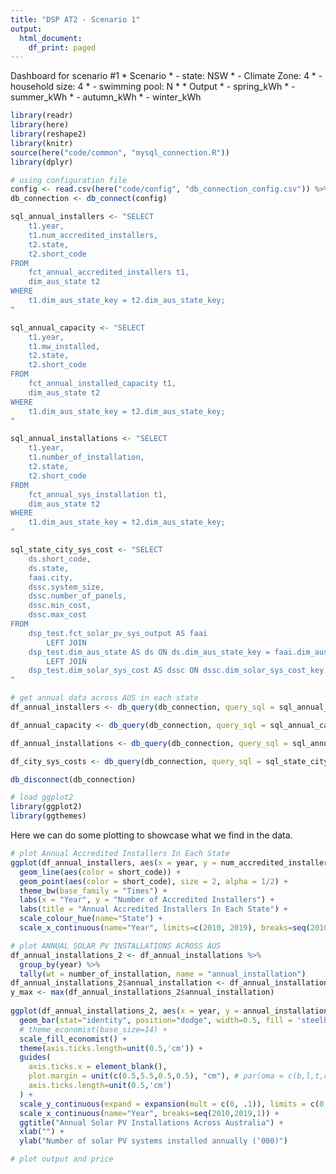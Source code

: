 ```yaml
---
title: "DSP AT2 - Scenario 1"
output:
  html_document:
    df_print: paged
---
```


Dashboard for scenario #1
 * Scenario
 * - state: NSW
 * - Climate Zone: 4
 * - household size: 4
 * - swimming pool: N
 * 
 * Output
 * - spring_kWh
 * - summer_kWh
 * - autumn_kWh
 * - winter_kWh

```r
library(readr)
library(here)
library(reshape2)
library(knitr)
source(here("code/common", "mysql_connection.R"))
library(dplyr)

# using configuration file
config <- read.csv(here("code/config", "db_connection_config.csv")) %>% filter(user_key == "rato_rds")
db_connection <- db_connect(config)

sql_annual_installers <- "SELECT 
    t1.year,
    t1.num_accredited_installers,
    t2.state,
    t2.short_code
FROM
    fct_annual_accredited_installers t1,
    dim_aus_state t2
WHERE
    t1.dim_aus_state_key = t2.dim_aus_state_key;
"

sql_annual_capacity <- "SELECT 
    t1.year,
    t1.mw_installed,
    t2.state,
    t2.short_code
FROM
    fct_annual_installed_capacity t1,
    dim_aus_state t2
WHERE
    t1.dim_aus_state_key = t2.dim_aus_state_key; 
"

sql_annual_installations <- "SELECT 
    t1.year,
    t1.number_of_installation,
    t2.state,
    t2.short_code
FROM
    fct_annual_sys_installation t1,
    dim_aus_state t2
WHERE
    t1.dim_aus_state_key = t2.dim_aus_state_key; 
"

sql_state_city_sys_cost <- "SELECT 
    ds.short_code,
    ds.state,
    faai.city,
    dssc.system_size,
    dssc.number_of_panels,
    dssc.min_cost,
    dssc.max_cost
FROM
    dsp_test.fct_solar_pv_sys_output AS faai
        LEFT JOIN
    dsp_test.dim_aus_state AS ds ON ds.dim_aus_state_key = faai.dim_aus_state_key
        LEFT JOIN
    dsp_test.dim_solar_sys_cost AS dssc ON dssc.dim_solar_sys_cost_key = faai.dim_solar_sys_cost_key
"

# get annual data across AUS in each state
df_annual_installers <- db_query(db_connection, query_sql = sql_annual_installers)

df_annual_capacity <- db_query(db_connection, query_sql = sql_annual_capacity)

df_annual_installations <- db_query(db_connection, query_sql = sql_annual_installations)

df_city_sys_costs <- db_query(db_connection, query_sql = sql_state_city_sys_cost)

db_disconnect(db_connection)
```

```r
# load ggplot2
library(ggplot2)
library(ggthemes)
```

Here we can do some plotting to showcase what we find in the data.
```r
# plot Annual Accredited Installers In Each State
ggplot(df_annual_installers, aes(x = year, y = num_accredited_installers, group = short_code)) +
  geom_line(aes(color = short_code)) +
  geom_point(aes(color = short_code), size = 2, alpha = 1/2) +
  theme_bw(base_family = "Times") +
  labs(x = "Year", y = "Number of Accredited Installers") +
  labs(title = "Annual Accredited Installers In Each State") + 
  scale_colour_hue(name="State") + 
  scale_x_continuous(name="Year", limits=c(2010, 2019), breaks=seq(2010,2019,1))
```

```r
# plot ANNUAL SOLAR PV INSTALLATIONS ACROSS AUS
df_annual_installations_2 <- df_annual_installations %>% 
  group_by(year) %>%
  tally(wt = number_of_installation, name = "annual_installation")
df_annual_installations_2$annual_installation <- df_annual_installations_2$annual_installation / 100
y_max <- max(df_annual_installations_2$annual_installation)
  
ggplot(df_annual_installations_2, aes(x = year, y = annual_installation)) +
  geom_bar(stat="identity", position="dodge", width=0.5, fill = 'steelblue') +
  # theme_economist(base_size=14) +
  scale_fill_economist() +
  theme(axis.ticks.length=unit(0.5,'cm')) +
  guides(
    axis.ticks.x = element_blank(),
    plot.margin = unit(c(0.5,5.5,0.5,0.5), "cm"), # par(oma = c(b,l,t,r))
    axis.ticks.length=unit(0.5,'cm')
  ) +
  scale_y_continuous(expand = expansion(mult = c(0, .1)), limits = c(0, y_max), labels = scales::comma) +
  scale_x_continuous(name="Year", breaks=seq(2010,2019,1)) +
  ggtitle("Annual Solar PV Installations Across Australia") +
  xlab("") +
  ylab("Number of solar PV systems installed annually (‘000)")

```
```r

# plot output and price
```